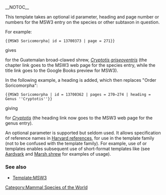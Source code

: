 {{documentation subpage}}
<!-- PLEASE ADD CATEGORIES AND INTERWIKIS AT THE BOTTOM OF THIS PAGE -->
__NOTOC__

This template takes an optional id parameter, heading and page number or numbers for the MSW3 entry on the species or other subtaxon in question.

For example: 

<pre>
{{MSW3 Soricomorpha| id = 13700373 | page = 271}}
</pre>
gives

{{MSW3 Soricomorpha| id = 13700373 | page = 271}}

for the Guatemalan broad-clawed shrew, ''[[Cryptotis griseoventris]]'' (the chapter link goes to the MSW3 web page for the species entry, while the title link goes to the Google Books preview for MSW3).

In the following example, a heading is added, which then replaces "Order Soricomorpha":

<pre>
{{MSW3 Soricomorpha | id = 13700362 | pages = 270–274 | heading = Genus ''Cryptotis''}}
</pre>
giving

{{MSW3 Soricomorpha | id = 13700362| pages = 270–274 | heading = Genus ''Cryptotis''}}

for ''[[Cryptotis]]'' (the heading link now goes to the MSW3 web page for the genus entry).

An optional {{para|ref}} parameter is supported but seldom used. It allows specification of reference names in [[Harvard references]], for use in the {{tl|citation}} template family (not to be confused with the {{tl|cite}} template family).  For example, use of {{para|ref|{{tl|harvid}}}} or {{para|ref|{{tl|SfnRef}}}} templates enables subsequent use of short-format templates like {{tl|sfn}} (see [[Aardvark]] and [[Marsh shrew]] for examples of usage).

=== See also ===
*[[Template:MSW3]]

<includeonly>
<!-- CATEGORIES AND INTERWIKIS HERE, THANKS -->

[[Category:Mammal Species of the World]]

</includeonly>
